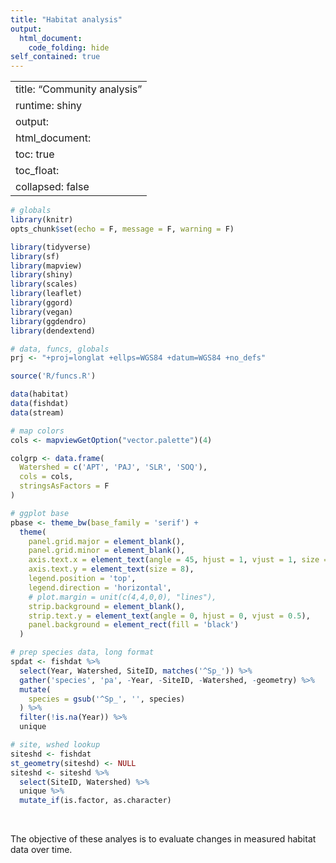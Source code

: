 ```yaml
---
title: "Habitat analysis"
output: 
  html_document:
    code_folding: hide
self_contained: true
---
```


---
title: "Community analysis"
runtime: shiny
output: 
  html_document:
    toc: true
    toc_float: 
       collapsed: false
---

```r
# globals
library(knitr)
opts_chunk$set(echo = F, message = F, warning = F)

library(tidyverse)
library(sf)
library(mapview)
library(shiny)
library(scales)
library(leaflet)
library(ggord)
library(vegan)
library(ggdendro)
library(dendextend)

# data, funcs, globals
prj <- "+proj=longlat +ellps=WGS84 +datum=WGS84 +no_defs"

source('R/funcs.R')

data(habitat)
data(fishdat)
data(stream)

# map colors
cols <- mapviewGetOption("vector.palette")(4)

colgrp <- data.frame(
  Watershed = c('APT', 'PAJ', 'SLR', 'SOQ'), 
  cols = cols, 
  stringsAsFactors = F
)

# ggplot base 
pbase <- theme_bw(base_family = 'serif') +
  theme(
    panel.grid.major = element_blank(), 
    panel.grid.minor = element_blank(), 
    axis.text.x = element_text(angle = 45, hjust = 1, vjust = 1, size = 8), 
    axis.text.y = element_text(size = 8),
    legend.position = 'top',
    legend.direction = 'horizontal',
    # plot.margin = unit(c(4,4,0,0), "lines"),
    strip.background = element_blank(), 
    strip.text.y = element_text(angle = 0, hjust = 0, vjust = 0.5), 
    panel.background = element_rect(fill = 'black')
  ) 

# prep species data, long format 
spdat <- fishdat %>% 
  select(Year, Watershed, SiteID, matches('^Sp_')) %>% 
  gather('species', 'pa', -Year, -SiteID, -Watershed, -geometry) %>% 
  mutate(
    species = gsub('^Sp_', '', species)
  ) %>% 
  filter(!is.na(Year)) %>% 
  unique

# site, wshed lookup
siteshd <- fishdat
st_geometry(siteshd) <- NULL
siteshd <- siteshd %>% 
  select(SiteID, Watershed) %>% 
  unique %>% 
  mutate_if(is.factor, as.character)
```

<br>

The objective of these analyes is to evaluate changes in measured habitat data over time.   
